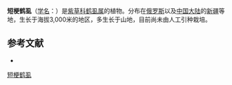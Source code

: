 {{Speciesbox
| name = 短梗鹤虱
| status = 
| status_system = 
| image =
| genus = Lappula
| species = tadshikorum
| authority = M. Pop.
}}

'''短梗鹤虱'''（[[学名|学名]]：{{lang|la|''Lappula tadshikorum''}}）是[[紫草科|紫草科]][[鹤虱属|鹤虱属]]的植物。分布在[[俄罗斯|俄罗斯]]以及[[中国大陆|中国大陆]]的[[新疆|新疆]]等地，生长于海拔3,000米的地区，多生长于山地，目前尚未由人工引种栽培。

== 参考文献 ==
<div class="references-small">
* {{cite web| url =http://www.bioinfo.cn/db05/KmzwSpecies.php?action=view&id=2502| title =短梗鹤虱| work =《中国高等植物数据库全库》| publisher =中国科学院微生物研究所| author =昆明植物研究所| accessdate =2009-02-23| deadurl =yes| archiveurl =https://web.archive.org/web/20160305062432/http://www.bioinfo.cn/db05/KmzwSpecies.php?action=view&id=2502| archivedate =2016-03-05}}
</div>
{{Taxonbar|from=Q15226055}}

[[Category:鹤虱属|短梗鹤虱]]


{{植物小作品}}
